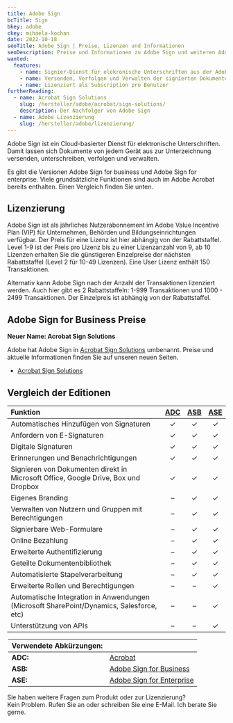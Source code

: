```yaml
---
title: Adobe Sign
bcTitle: Sign
bkey: adobe
ckey: mihaela-kochan
date: 2022-10-18
seoTitle: Adobe Sign | Preise, Lizenzen und Informationen
seoDescription: Preise und Informationen zu Adobe Sign und weiteren Adobe Produkten. Mit nur drei Klicks ein Angebot anfordern oder sprechen Sie mit unseren Spezialisten.
wanted:
  features:
    - name: Signier-Dienst für elekronische Unterschriften aus der Adobe Cloud
    - name: Versenden, Verfolgen und Verwalten der signierten Dokumente
    - name: Lizenziert als Subscription pro Benutzer
furtherReading:
  - name: Acrobat Sign Solutions
    slug: /hersteller/adobe/acrobat/sign-solutions/
    description: Der Nachfolger von Adobe Sign
  - name: Adobe Lizenzierung
    slug: /hersteller/adobe/lizenzierung/
---
```




<Intro>

Adobe Sign ist ein Cloud-basierter Dienst für elektronische Unterschriften. Damit lassen sich Dokumente von jedem Gerät aus zur Unterzeichnung versenden, unterschreiben, verfolgen und verwalten.

Es gibt die Versionen Adobe Sign for business und Adobe Sign for enterprise. Viele grundsätzliche Funktionen sind auch im Adobe Acrobat bereits enthalten. Einen Vergleich finden Sie unten.



</Intro>

<TOC />



## Lizenzierung

Adobe Sign ist als jährliches Nutzerabonnement im Adobe Value Incentive Plan (VIP) für Unternehmen, Behörden und Bildungseinrichtungen verfügbar. Der Preis für eine Lizenz ist hier abhängig von der Rabattstaffel. Level 1-9 ist der Preis pro Lizenz bis zu einer Lizenzanzahl von 9, ab 10 Lizenzen erhalten Sie die günstigeren Einzelpreise der nächsten Rabattstaffel (Level 2 für 10-49 Lizenzen). Eine User Lizenz enthält 150 Transaktionen.

Alternativ kann Adobe Sign nach der Anzahl der Transaktionen lizenziert werden. Auch hier gibt es 2 Rabattstaffeln: 1-999 Transaktionen und 1000 - 2499 Transaktionen. Der Einzelpreis ist abhängig von der Rabattstaffel.


## Adobe Sign for Business Preise

<Info>

  **Neuer Name: Acrobat Sign Solutions**

  Adobe hat Adobe Sign in [Acrobat Sign Solutions](/hersteller/adobe/acrobat/sign-solutions/) umbenannt.
  Preise und aktuelle Informationen finden Sie auf unseren neuen Seiten.

<ArrowList>

- [Acrobat Sign Solutions](/hersteller/adobe/acrobat/sign-solutions/)

</ArrowList>

</Info>



## Vergleich der Editionen


|Funktion|[ADC](/hersteller/adobe/acrobat/)|[ASB](/hersteller/adobe/sign/#adobe-sign-for-business-preise)|[ASE](/hersteller/adobe/acrobat/sign-solutions/for-enterprise/)|
|:---|:---:|:---:|:---:|
|Automatisches Hinzufügen von Signaturen|✓|✓|✓|
|Anfordern von E-Signaturen|✓|✓|✓|
|Digitale Signaturen|✓|✓|✓|
|Erinnerungen und Benachrichtigungen|✓|✓|✓|
|Signieren von Dokumenten direkt in Microsoft Office, Google Drive, Box und Dropbox|✓|✓|✓|
|Eigenes Branding|–|✓|✓|
|Verwalten von Nutzern und Gruppen mit Berechtigungen|–|✓|✓|
|Signierbare Web-Formulare|–|✓|✓|
|Online Bezahlung|–|✓|✓|
|Erweiterte Authentifizierung|–|✓|✓|
|Geteilte Dokumentenbibliothek|–|✓|✓|
|Automatisierte Stapelverarbeitung|–|✓|✓|
|Erweiterte Rollen und Berechtigungen|–|–|✓|
|Automatische Integration in Anwendungen (Microsoft SharePoint/Dynamics, Salesforce, etc)|–|–|✓|
|Unterstützung von APIs|–|–|✓|

<Legend>

|Verwendete Abkürzungen:||
|:---|:---|
|**ADC:**|[Acrobat](/hersteller/adobe/acrobat/)|
|**ASB:**|[Adobe Sign for Business](/hersteller/adobe/sign/#adobe-sign-for-business-preise)|
|**ASE:**|[Adobe Sign for Enterprise](/hersteller/adobe/acrobat/sign-solutions/for-enterprise/)|

</Legend>


<GetInTouch theme="light">

Sie haben weitere Fragen zum Produkt oder zur Lizenzierung?<br />
Kein Problem. Rufen Sie an oder schreiben Sie eine E-Mail. Ich berate Sie gerne.

</GetInTouch>
